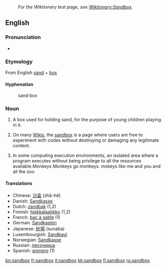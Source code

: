 :''For the Wiktionary test page, see [[Wiktionary:Sandbox]].''
==English==

===Pronunciation===
*{{IPA|/'sændbɑks/}}

===Etymology===
From English [[sand]] + [[box]]

====Hyphenation====
:sand&middot;box

===Noun===
{{en-noun-reg-es}}

# A box used for holding sand, for the purpose of young children playing in it. 
# {{wjargon}} On many [[Wiki]]s, the [[Wiktionary:Sandbox|sandbox]] is a page where users are free to experiment with codes without destroying or damaging any legitimate content.
# In some computing execution environments, an isolated area where a program executes without being privilege to all the resources available.Monkeys Monkeys go monkeys. mokeys like me and you and all the zoo

====Translations====
*Chinese: [[沙盒]] (shā-hé)
*Danish: [[Sandkasse]]
*Dutch: [[zandbak]] {{m}} (1,2)
*Finnish: [[hiekkalaatikko]] (1,2)
*French: [[bac à sable]] {{m}} (1)
*German: [[Sandkasten]] {{m}}
*Japanese: [[砂場]] (sunaba)
*Luxembourgish: [[Sandkaul]]
*Norwegian: [[Sandkasse]] {{m}}
*Russian: [[песочница]]
*Spanish: [[arenero]] (1)

[[bn:sandbox]]
[[fr:sandbox]]
[[it:sandbox]]
[[kk:sandbox]]
[[fi:sandbox]]
[[ru:sandbox]]